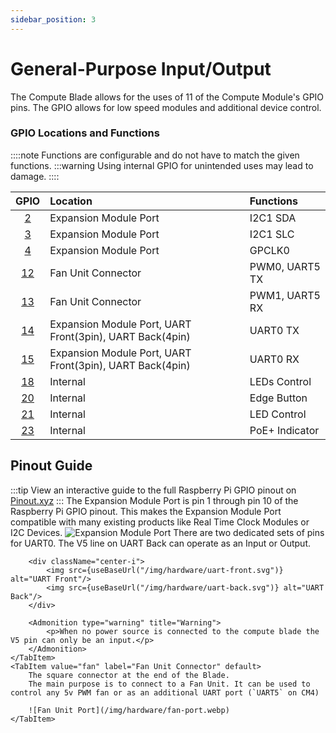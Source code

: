 ```yaml
---
sidebar_position: 3
---
```



# General-Purpose Input/Output
The Compute Blade allows for the uses of 11 of the Compute Module's GPIO pins.
The GPIO allows for low speed modules and additional device control.

### GPIO Locations and Functions
::::note
Functions are configurable and do not have to match the given functions.
    :::warning
    Using internal GPIO for unintended uses may lead to damage.
::::

|   GPIO                                        | Location                                                  |  Functions     |
| :-------------------------------------------: | :-------------------------------------------------------- | :------------- |
| [2](https://pinout.xyz/pinout/pin3_gpio2/)    | Expansion Module Port                                     | I2C1 SDA       |
| [3](https://pinout.xyz/pinout/pin5_gpio3/)    | Expansion Module Port                                     | I2C1 SLC       |
| [4](https://pinout.xyz/pinout/pin7_gpio4/)    | Expansion Module Port                                     | GPCLK0         |
| [12](https://pinout.xyz/pinout/pin32_gpio12/) | Fan Unit Connector                                        | PWM0, UART5 TX |
| [13](https://pinout.xyz/pinout/pin32_gpio12/) | Fan Unit Connector                                        | PWM1, UART5 RX |
| [14](https://pinout.xyz/pinout/pin32_gpio12/) | Expansion Module Port, UART Front(3pin), UART Back(4pin)  | UART0 TX       |
| [15](https://pinout.xyz/pinout/pin32_gpio12/) | Expansion Module Port, UART Front(3pin), UART Back(4pin)  | UART0 RX       |
| [18](https://pinout.xyz/pinout/pin12_gpio18/) | Internal                                                  | LEDs Control   |
| [20](https://pinout.xyz/pinout/pin38_gpio20/) | Internal                                                  | Edge Button    |
| [21](https://pinout.xyz/pinout/pin40_gpio21/) | Internal                                                  | LED Control    |
| [23](https://pinout.xyz/pinout/pin16_gpio23/) | Internal                                                  | PoE+ Indicator |

## Pinout Guide
:::tip
View an interactive guide to the full Raspberry Pi GPIO pinout on [Pinout.xyz](https://pinout.xyz/)
:::
<Tabs groupId='pinout'>
    <TabItem value="Expansion" label="Expansion Module Port" default>
        The Expansion Module Port is pin 1 through pin 10 of the Raspberry Pi GPIO pinout.
        This makes the Expansion Module Port compatible with many existing products like Real Time Clock Modules or I2C Devices.
        ![Expansion Module Port](/img/hardware/expansion-module-port.svg)
    </TabItem>
    <TabItem value="uart" label="UART" default>
        There are two dedicated sets of pins for UART0. The V5 line on UART Back can operate as an Input or Output.

        <div className="center-i">
            <img src={useBaseUrl("/img/hardware/uart-front.svg")} alt="UART Front"/>
            <img src={useBaseUrl("/img/hardware/uart-back.svg")} alt="UART Back"/>
        </div>

        <Admonition type="warning" title="Warning">
            <p>When no power source is connected to the compute blade the V5 pin can only be an input.</p>
        </Admonition>
    </TabItem>
    <TabItem value="fan" label="Fan Unit Connector" default>
        The square connector at the end of the Blade.
        The main purpose is to connect to a Fan Unit. It can be used to control any 5v PWM fan or as an additional UART port (`UART5` on CM4)

        ![Fan Unit Port](/img/hardware/fan-port.webp)
    </TabItem>
</Tabs>